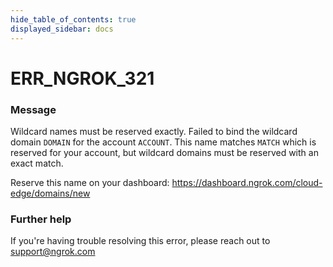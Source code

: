 ```yaml
---
hide_table_of_contents: true
displayed_sidebar: docs
---
```



# ERR_NGROK_321

### Message

Wildcard names must be reserved exactly.
Failed to bind the wildcard domain `DOMAIN` for the account `ACCOUNT`.
This name matches `MATCH` which is reserved for your account, but
wildcard domains must be reserved with an exact match.

Reserve this name on your dashboard: https://dashboard.ngrok.com/cloud-edge/domains/new

### Further help

If you're having trouble resolving this error, please reach out to [support@ngrok.com](mailto:support@ngrok.com?subject=Help%20with%20ERR_NGROK_321)

<ErrorDetails error="err_ngrok_321" />
